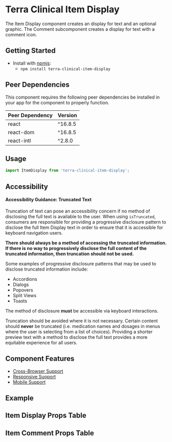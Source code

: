 


<Badge />

# Terra Clinical Item Display

The Item Display component creates an display for text and an optional graphic. The Comment subcomponent creates a display for text with a comment icon.

## Getting Started

- Install with [npmjs](https://www.npmjs.com):
  - `npm install terra-clinical-item-display`

<!-- AUTO-GENERATED-CONTENT:START Peer Dependencies -->
## Peer Dependencies

This component requires the following peer dependencies be installed in your app for the component to properly function.

| Peer Dependency | Version |
|-|-|
| react | ^16.8.5 |
| react-dom | ^16.8.5 |
| react-intl | ^2.8.0 |

<!-- AUTO-GENERATED-CONTENT:END -->

## Usage

``` jsx
import ItemDisplay from 'terra-clinical-item-display';
```

## Accessibility

<Notice variant="important" ariaLevel="3">

#### Accessibility Guidance: Truncated Text

Truncation of text can pose an accessibility concern if no method of disclosing the full text is available
to the user. When using `isTruncated`, consumers are responsible for providing a progressive disclosure pattern
 to disclose the full Item Display text in order to ensure that it is accessible for keyboard navigation users.

**There should always be a method of accessing the truncated information. If there is no way to progressively
disclose the full content of the truncated information, then truncation should not be used.**

Some examples of progressive disclosure patterns that may be used to disclose truncated information include:
- Accordions
- Dialogs
- Popovers
- Split Views
- Toasts

The method of disclosure **must** be accessible via keyboard interactions.

Truncation should be avoided where it is not necessary. Certain content should **never** be truncated (i.e.
medication names and dosages in menus where the user is selecting from a list of choices).
Providing a shorter preview text with a method to disclose the full text provides a more equitable
experience for all users.

</Notice>

## Component Features
* [Cross-Browser Support](https://engineering.cerner.com/terra-ui/about/terra-ui/component-standards#cross-browser-support)
* [Responsive Support](https://engineering.cerner.com/terra-ui/about/terra-ui/component-standards#responsive-support)
* [Mobile Support](https://engineering.cerner.com/terra-ui/about/terra-ui/component-standards#mobile-support)

## Example
<TextStyles title="Item Display: Text styles"  />
<Icon title="Item Display: Icon" />
<IconText title="Item Display: Icon and Text" />
<DefaultComment title="Comment Item Display" />
<TextStyleMeaning title="Item Display: Text Style Meaning for Assistive Technology" />
<TruncatedText title="Item Display: Truncated Text" />

## Item Display Props Table
<ItemDisplayPropsTable />

## Item Comment Props Table
<CommentPropsTable />
